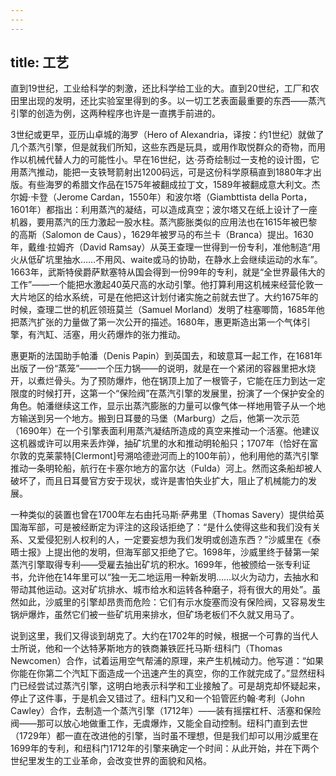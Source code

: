 ```yaml
---
---
---
```

title: 工艺
---




直到19世纪，工业给科学的刺激，还比科学给工业的大。直到20世纪，工厂和农田里出现的发明，还比实验室里得到的多。以一切工艺表面最重要的东西——蒸汽引擎的创造为例，这两种程序也许是一直携手前进的。

3世纪或更早，亚历山卓城的海罗（Hero of Alexandria，译按：约1世纪）就做了几个蒸汽引擎，但是就我们所知，这些东西是玩具，或用作取悦群众的奇物，而用作以机械代替人力的可能性小。早在16世纪，达·芬奇绘制过一支枪的设计图，它用蒸汽推动，能把一支铁弩箭射出1200码远，可是这份科学原稿直到1880年才出版。有些海罗的希腊文作品在1575年被翻成拉丁文，1589年被翻成意大利文。杰尔姆·卡登（Jerome Cardan，1550年）和波尔塔（Giambttista della Porta，1601年）都指出：利用蒸汽的凝结，可以造成真空；波尔塔又在纸上设计了一座机器，要用蒸汽的压力激起一股水柱。蒸汽膨胀类似的应用法也在1615年被巴黎的高斯（Salomon de Caus），1629年被罗马的布兰卡（Branca）提出。1630年，戴维·拉姆齐（David Ramsay）从英王查理一世得到一份专利，准他制造“用火从低矿坑里抽水……不用风、waite或马的协助，在静水上会继续运动的水车”。1663年，武斯特侯爵萨默塞特从国会得到一份99年的专利，就是“全世界最伟大的工作”——一个能把水激起40英尺高的水动引擎。他打算利用这机械来经营伦敦一大片地区的给水系统，可是在他把这计划付诸实施之前就去世了。大约1675年的时候，查理二世的机匠领班莫兰（Samuel Morland）发明了柱塞唧筒，1685年他把蒸汽扩张的力量做了第一次公开的描述。1680年，惠更斯造出第一个气体引擎，有汽缸、活塞，用火药爆炸的张力推动。

惠更斯的法国助手帕潘（Denis Papin）到英国去，和玻意耳一起工作，在1681年出版了一份“蒸笼”——一个压力锅——的说明，就是在一个紧闭的容器里把水烧开，以煮烂骨头。为了预防爆炸，他在锅顶上加了一根管子，它能在压力到达一定限度的时候打开，这第一个“保险阀”在蒸汽引擎的发展里，扮演了一个保护安全的角色。帕潘继续这工作，显示出蒸汽膨胀的力量可以像气体一样地用管子从一个地方输送到另一个地方。搬到日耳曼的马堡（Marburg）之后，他第一次示范（1690年）在一个引擎表面利用蒸汽凝结所造成的真空来推动一个活塞。他建议这机器或许可以用来丢炸弹，抽矿坑里的水和推动明轮船只；1707年（恰好在富尔敦的克莱蒙特[Clermont]号溯哈德逊河而上的100年前），他利用他的蒸汽引擎推动一条明轮船，航行在卡塞尔地方的富尔达（Fulda）河上。然而这条船却被人破坏了，而且日耳曼官方安于现状，或许是害怕失业扩大，阻止了机械能力的发展。

一种类似的装置也曾在1700年左右由托马斯·萨弗里（Thomas Savery）提供给英国海军部，可是被经断定为评注的这段话拒绝了：“是什么使得这些和我们没有关系、又爱侵犯别人权利的人，一定要妄想为我们发明或创造东西？”沙威里在《泰晤士报》上提出他的发明，但海军部又拒绝了它。1698年，沙威里终于替第一架蒸汽引擎取得专利——受雇去抽出矿坑的积水。1699年，他被颁给一张专利证书，允许他在14年里可以“独一无二地运用一种新发明……以火为动力，去抽水和带动其他运动。这对矿坑排水、城市给水和运转各种磨子，将有很大的用处”。虽然如此，沙威里的引擎却昂贵而危险：它们有示水旋塞而没有保险阀，又容易发生锅炉爆炸，虽然它们被一些矿坑用来排水，但矿场老板们不久就又用马了。

说到这里，我们又得谈到胡克了。大约在1702年的时候，根据一个可靠的当代人士所说，他和一个达特茅斯地方的铁商兼铁匠托马斯·纽科门（Thomas Newcomen）合作，试着运用空气帮浦的原理，来产生机械动力。他写道：“如果你能在你第二个汽缸下面造成一个迅速产生的真空，你的工作就完成了。”显然纽科门已经尝试过蒸汽引擎，这明白地表示科学和工业接触了。可是胡克却怀疑起来，停止了这件事，于是机会又错过了。纽科门又和一个铅管匠约翰·考利（John Cawley）合作，去制造一个蒸汽引擎（1712年）——装有摇摆杠杆、活塞和保险阀——那可以放心地做重工作，无虞爆炸，又能全自动控制。纽科门直到去世（1729年）都一直在改进他的引擎，当时虽不理想，但是我们却可以用沙威里在1699年的专利，和纽科门1712年的引擎来确定一个时间：从此开始，并在下两个世纪里发生的工业革命，会改变世界的面貌和风格。